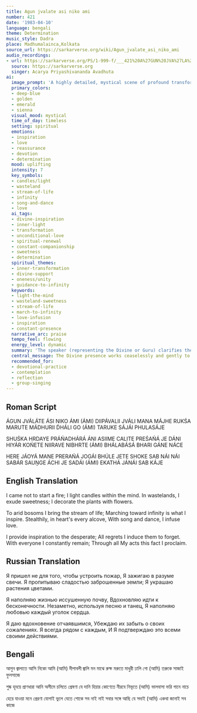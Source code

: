 ```yaml
---
title: Agun jvalate asi niko ami
number: 421
date: '1983-04-10'
language: bengali
theme: Determination
music_style: Dadra
place: Madhumalainca,Kolkata
source_url: https://sarkarverse.org/wiki/Agun_jvalate_asi_niko_ami
audio_recordings:
- url: https://sarkarverse.org/PS/1-999-f/___421%20A%27GUN%20JVA%27LA%27TE%20A%27SINIKO%20A%27MI.mp3
  source: https://sarkarverse.org
  singer: Acarya Priyashivananda Avadhuta
ai:
  image_prompt: 'A highly detailed, mystical scene of profound transformation: A divine, benevolent figure stands in a vast, arid, ochre-colored wasteland. From the figure''s hands, vibrant, emerald green streams of water and brilliant flowering vines emerge, instantly revitalizing the dry earth. Above, the figure’s head is haloed by soft, golden light, symbolizing the inner candles lit within the mind, contrasted against a deep cosmic indigo sky filled with infinite stars. The mood is one of gentle, powerful renewal and divine creativity.'
  primary_colors:
  - deep-blue
  - golden
  - emerald
  - sienna
  visual_mood: mystical
  time_of_day: timeless
  setting: spiritual
  emotions:
  - inspiration
  - love
  - reassurance
  - devotion
  - determination
  mood: uplifting
  intensity: 7
  key_symbols:
  - candles/light
  - wasteland
  - stream-of-life
  - infinity
  - song-and-dance
  - love
  ai_tags:
  - divine-inspiration
  - inner-light
  - transformation
  - unconditional-love
  - spiritual-renewal
  - constant-companionship
  - sweetness
  - determination
  spiritual_themes:
  - inner-transformation
  - divine-support
  - oneness/unity
  - guidance-to-infinity
  keywords:
  - light-the-mind
  - wasteland-sweetness
  - stream-of-life
  - march-to-infinity
  - love-infusion
  - inspiration
  - constant-presence
  narrative_arc: praise
  tempo_feel: flowing
  energy_level: dynamic
  summary: 'The speaker (representing the Divine or Guru) clarifies their mission: not to start destructive conflict, but to bring profound, gentle transformation. They light the lamp of wisdom in the mind, infuse desolate inner spaces with sweetness and life, and constantly inspire the disheartened to march toward the Infinite. This mission is performed stealthily, filling every corner of the heart with love through song and dance.'
  central_message: The Divine presence works ceaselessly and gently to ignite inner light, transform barrenness into beauty, and inspire every soul toward infinite realization through unwavering companionship.
  recommended_for:
  - devotional-practice
  - contemplation
  - reflection
  - group-singing
---
```


## Roman Script

ÁGUN JVÁLÁTE ÁSI NIKO ÁMI
(ÁMI) DIIPÁVALII JVÁLI MANA MÁJHE
RUKŚA MARUTE MÁDHURII D́HÁLI GO
(ÁMI) TARUKE SÁJÁI PHULASÁJE

SHUŚKA HRDAYE PRÁŃADHÁRÁ ÁNI
ASIIME CALITE PREŚAŃÁ JE DÁNI
HIYÁR KOŃETE NIIRAVE NIBHRTE
(ÁMI) BHÁLABÁSÁ BHARI GÁNE NÁCE

HERE JÁOYÁ MANE PRERAŃÁ JOGÁI
BHÚLE JETE SHOKE SAB NÁI NÁI
SABÁR SAUṊGE ÁCHI JE SADÁI
(ÁMI) EKATHÁ JÁNÁI SAB KÁJE

## English Translation

I came not to start a fire;
I light candles within the mind.
In wastelands, I exude sweetness;
I decorate the plants with flowers.

To arid bosoms I bring the stream of life;
Marching toward infinity is what I inspire.
Stealthily, in heart's every alcove,
With song and dance, I infuse love.

I provide inspiration to the desperate;
All regrets I induce them to forget.
With everyone I constantly remain;
Through all My acts this fact I proclaim.

## Russian Translation

Я пришел не для того, чтобы устроить пожар,
Я зажигаю в разуме свечи.
Я пропитываю сладостью заброшенные земли;
Я украшаю растения цветами.

Я наполняю жизнью иссушенную почву,
Вдохновляю идти к бесконечности.
Незаметно, используя песню и танец,
Я наполняю любовью каждый уголок сердца.

Я даю вдохновение отчаявшимся,
Убеждаю их забыть о своих сожалениях.
Я всегда рядом с каждым,
И Я подтверждаю это всеми своими действиями.

## Bengali

আগুন জ্বালাতে আসি নিকো আমি
(আমি) দীপাবলী জ্বালি মন মাঝে
রুক্ষ মরুতে মাধুরী ঢালি গো
(আমি) তরুকে সাজাই ফুলসাজে

শুষ্ক হৃদয়ে প্রাণধারা আনি
অসীমে চলিতে প্রেষণা যে দানি
হিয়ার কোণেতে নীরবে নিভৃতে
(আমি) ভালবাসা ভরি গানে নাচে

হেরে যাওয়া মনে প্রেরণা যোগাই
ভুলে যেতে শোকে সব নাই নাই
সবার সঙ্গে আছি যে সদাই
(আমি) একথা জানাই সব কাজে
